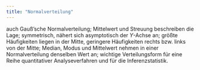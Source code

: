 ```yaml
---
title: "Normalverteilung"
---
```


auch Gauß’sche Normalverteilung; Mittelwert und Streuung beschreiben die Lage; symmetrisch, nähert sich asymptotisch der $Y$-Achse an; größte Häufigkeiten liegen in der Mitte, geringere Häufigkeiten rechts bzw. links von der Mitte; Median, Modus und Mittelwert nehmen in einer Normalverteilung denselben Wert an; wichtige Verteilungsform für eine Reihe quantitativer Analyseverfahren und für die Inferenzstatistik.


